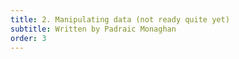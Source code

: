 ```yaml
---
title: 2. Manipulating data (not ready quite yet)
subtitle: Written by Padraic Monaghan
order: 3
---
```

